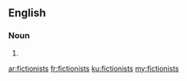 ==English==

===Noun===
{{head|en|noun plural form}}

# {{plural of|fictionist|lang=en}}

[[ar:fictionists]]
[[fr:fictionists]]
[[ku:fictionists]]
[[my:fictionists]]